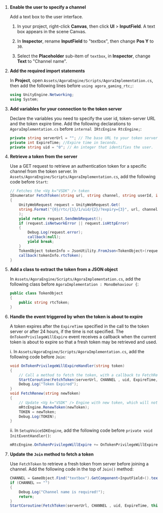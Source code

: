 <PlatformWrapper platform="unity">

1. **Enable the user to specify a channel**

    Add a text box to the user interface.

    1. In your <Vpl k="NAME" /> project, right-click **Canvas**, then click **UI** > **InputField**. A text box appears in the scene Canvas.

    1. In **Inspector**, rename **InputField** to "textbox", then change **Pos Y** to `30`.

    1. Select the **Placeholder** sub-item of `textbox`, in **Inspector**, change **Text** to "Channel name".

1. **Add the required import statements**

    In **Project**, open `Assets/AgoraEngine/Scripts/AgoraImplementation.cs`, then add the following lines before `using agora_gaming_rtc;`:

    ``` csharp
    using UnityEngine.Networking;
    using System;
    ```

1. **Add variables for your connection to the token server**

    Declare the variables you need to specify the user id, token-server URL and the token expire time. Add the following declarations to `AgoraImplementation.cs` before `internal IRtcEngine RtcEngine;`:

    ``` csharp
    private string serverUrl = ""; // The base URL to your token server. For example, https://app-name.herokuapp.com"
    private int ExpireTime; //Expire time in Seconds.
    private string uid = "0"; // An integer that identifies the user.
    ```

1. **Retrieve a token from the server**

    Use a GET request to retrieve an authentication token for a specific channel from the token server. In `Assets/AgoraEngine/Scripts/AgoraImplementation.cs`, add the following code before `Start`:

    ``` csharp
    // Fetches the <Vg k="VSDK" /> token
    IEnumerator FetchToken(string url, string channel, string userId, int TimeToLive, Action<string> callback = null)
    {
        UnityWebRequest request = UnityWebRequest.Get(
        string.Format("{0}/rtc/{1}/1/uid/{2}/?expiry={3}", url, channel, userId, TimeToLive)
        );
        yield return request.SendWebRequest();
        if (request.isNetworkError || request.isHttpError)
        {
            Debug.Log(request.error);
            callback(null);
            yield break;
        }
        TokenObject tokenInfo = JsonUtility.FromJson<TokenObject>(request.downloadHandler.text);
        callback(tokenInfo.rtcToken);
    }
    ```

1. **Add a class to extract the token from a JSON object**

    In `Assets/AgoraEngine/Scripts/AgoraImplementation.cs`, add the following class before `AgoraImplementation : MonoBehaviour {`:

    ``` csharp
    public class TokenObject
    {
        public string rtcToken;
    }
    ```

1. **Handle the event triggered by <Vg k="AGORA_BACKEND" /> when the token is about to expire**

    A token expires after the `ExpireTime` specified in the call to the token server or after 24 hours, if the time is not specified. The `OnTokenPrivilegeWillExpire` event receives a callback when the current token is about to expire so that a fresh token may be retrieved and used.

    i. In `Assets/AgoraEngine/Scripts/AgoraImplementation.cs`, add the following code before `Join`:

    ``` csharp
    void OnTokenPrivilegeWillExpireHandler(string token)
    {
        // Call a method to fetch the token, with a callback to FetchRenew
        StartCoroutine(FetchToken(serverUrl, CHANNEL , uid, ExpireTime, this.FetchRenew));
        Debug.Log("Token Expired");
    }
    void FetchRenew(string newToken)
    {
        // Update <Vg k="VSDK" /> Engine with new token, which will not expire so soon
        mRtcEngine.RenewToken(newToken);
        TOKEN = newToken;
        Debug.Log(TOKEN);
    }
    ```

    ii. In `SetupVoiceSDKEngine`, add the following code before `private void InitEventHandler()`:

    ``` csharp
    mRtcEngine.OnTokenPrivilegeWillExpire += OnTokenPrivilegeWillExpireHandler;
    ```

1. **Update the `Join` method to fetch a token**

    Use `FetchToken` to retrieve a fresh token from server before joining a channel. Add the following code in the top of `Join()` method:

    ``` csharp
    CHANNEL = GameObject.Find("textbox").GetComponent<InputField>().text;
    if (CHANNEL == "")
    {
        Debug.Log("Channel name is required!");
        return;
    }
    StartCoroutine(FetchToken(serverUrl, CHANNEL , uid, ExpireTime, this.FetchRenew));
    ```

</PlatformWrapper>
